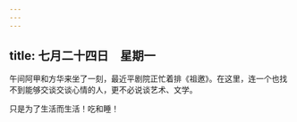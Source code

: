 ```yaml
---
---
---
```

title: 七月二十四日　星期一
---




午间阿甲和方华来坐了一刻，最近平剧院正忙着排《祖邀》。在这里，连一个也找不到能够交谈交谈心情的人，更不必说谈艺术、文学。

只是为了生活而生活！吃和睡！